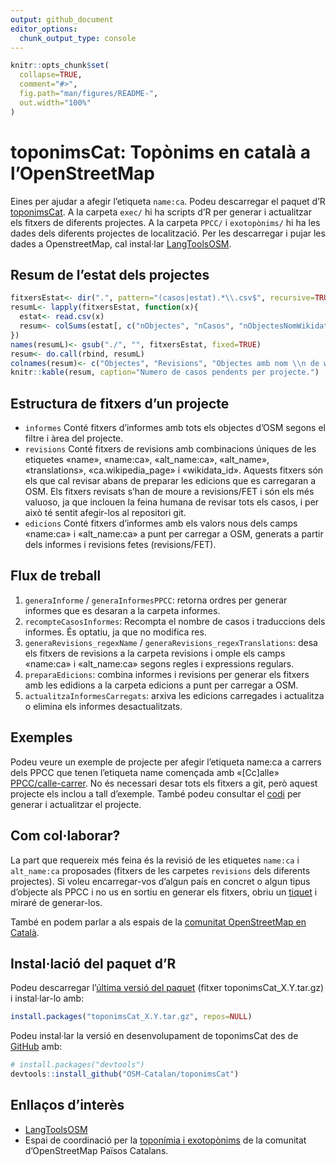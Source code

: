 ```yaml
---
output: github_document
editor_options: 
  chunk_output_type: console
---
```


<!-- README.md is generated from README.Rmd. Please edit that file & devtools::build_readme() -->

```r
knitr::opts_chunk$set(
  collapse=TRUE,
  comment="#>",
  fig.path="man/figures/README-",
  out.width="100%"
)
```

# toponimsCat: Topònims en català a l'OpenStreetMap

<!-- badges: start -->
<!-- badges: end -->

Eines per ajudar a afegir l'etiqueta ```name:ca```. Podeu descarregar el paquet d'R [toponimsCat](https://github.com/OSM-Catalan/toponimsCat/releases). A la carpeta ```exec/``` hi ha scripts d'R per generar i actualitzar els fitxers de diferents projectes. A la carpeta ```PPCC/``` i ```exotopònims/``` hi ha les dades dels diferents projectes de localització. Per les descarregar i pujar les dades a OpenstreetMap, cal instal·lar [LangToolsOSM](https://github.com/OSM-Catalan/LangToolsOSM).

## Resum de l'estat dels projectes



```r
fitxersEstat<- dir(".", pattern="(casos|estat).*\\.csv$", recursive=TRUE, full.names=TRUE)
resumL<- lapply(fitxersEstat, function(x){
  estat<- read.csv(x)
  resum<- colSums(estat[, c("nObjectes", "nCasos", "nObjectesNomWikidata", "nCasosNomWikidata")])
})
names(resumL)<- gsub("./", "", fitxersEstat, fixed=TRUE)
resum<- do.call(rbind, resumL)
colnames(resum)<- c("Objectes", "Revisions", "Objectes amb nom \\n de wikidata", "Revisions amb nom \\n de wikidata")
knitr::kable(resum, caption="Numero de casos pendents per projecte.")
```


## Estructura de fitxers d’un projecte

* ```informes``` Conté fitxers d’informes amb tots els objectes d’OSM segons el filtre i àrea del projecte.
* ```revisions``` Conté fitxers de revisions amb combinacions úniques de les etiquetes «name», «name:ca»,
«alt_name:ca», «alt_name», «translations», «ca.wikipedia_page» i «wikidata_id».
Aquests fitxers són els que cal revisar abans de preparar les edicions que es carregaran a
OSM. Els fitxers revisats s’han de moure a revisions/FET i són els més valuoso, ja que
inclouen la feina humana de revisar tots els casos, i per això té sentit afegir-los al repositori
git.
* ```edicions``` Conté fitxers d’informes amb els valors nous dels camps «name:ca» i «alt_name:ca» a
punt per carregar a OSM, generats a partir dels informes i revisions fetes (revisions/FET).


## Flux de treball

1. ```generaInforme``` / ```generaInformesPPCC```: retorna ordres per generar informes que es desaran a la carpeta informes.
2. ```recompteCasosInformes```: Recompta el nombre de casos i traduccions dels informes. És optatiu, ja que no modifica res.
3. ```generaRevisions_regexName``` / ```generaRevisions_regexTranslations```: desa els fitxers
de revisions a la carpeta revisions i omple els camps «name:ca» i «alt_name:ca» segons
regles i expressions regulars.
4. ```preparaEdicions```: combina informes i revisions per generar els fitxers amb les edidions a
la carpeta edicions a punt per carregar a OSM.
5. ```actualitzaInformesCarregats```: arxiva les edicions carregades i actualitza o elimina els
informes desactualitzats.


## Exemples

Podeu veure un exemple de projecte per afegir l’etiqueta name:ca a carrers dels PPCC que tenen
l’etiqueta name començada amb «[Cc]alle» [PPCC/calle-carrer](https://github.com/OSM-Catalan/toponimsCat/tree/main/PPCC/calle-carrer). No és necessari desar tots els fitxers a git, però aquest projecte els inclou a tall d’exemple. També podeu consultar el [codi](https://github.com/OSM-Catalan/toponimsCat/blob/main/exec/projecte-PPCC_calle-carrer.r) per generar i actualitzar
el projecte.


## Com col·laborar?

La part que requereix més feina és la revisió de les etiquetes ```name:ca``` i ```alt_name:ca``` proposades (fitxers de les carpetes ```revisions``` dels diferents projectes). Si voleu encarregar-vos d'algun país en concret o algun tipus d'objecte als PPCC i no us en sortiu en generar els fitxers, obriu un [tiquet](https://github.com/OSM-Catalan/toponimsCat/issues) i miraré de generar-los.

També en podem parlar a als espais de la [comunitat OpenStreetMap en Català](https://wiki.openstreetmap.org/wiki/WikiProject_Catalan#Canals_de_comunicaci%C3%B3_i_mitjans_de_difusi%C3%B3).


## Instal·lació del paquet d'R

Podeu descarregar l'[última versió del paquet](https://github.com/OSM-Catalan/toponimsCat/releases/latest) (fitxer toponimsCat_X.Y.tar.gz) i instal·lar-lo amb:

``` r
install.packages("toponimsCat_X.Y.tar.gz", repos=NULL)
``` 

Podeu instal·lar la versió en desenvolupament de toponimsCat des de [GitHub](https://github.com/) amb:

``` r
# install.packages("devtools")
devtools::install_github("OSM-Catalan/toponimsCat")
```


## Enllaços d’interès

* [LangToolsOSM](https://github.com/OSM-Catalan/LangToolsOSM)
* Espai de coordinació per la [toponímia i exotopònims](https://wiki.openstreetmap.org/wiki/WikiProject_Catalan/Topon%C3%ADmia_i_exotop%C3%B2nims) de la comunitat d’OpenStreetMap Països Catalans.
